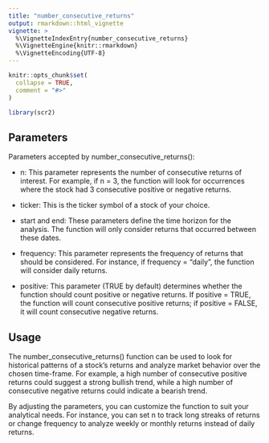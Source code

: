 ```yaml
---
title: "number_consecutive_returns"
output: rmarkdown::html_vignette
vignette: >
  %\VignetteIndexEntry{number_consecutive_returns}
  %\VignetteEngine{knitr::rmarkdown}
  %\VignetteEncoding{UTF-8}
---
```


```r
knitr::opts_chunk$set(
  collapse = TRUE,
  comment = "#>"
)
```

```r
library(scr2)
```


## Parameters

Parameters accepted by number_consecutive_returns():

- n: This parameter represents the number of consecutive returns of interest. For example, if n = 3, the function will look for occurrences where the stock had 3 consecutive positive or negative returns.

- ticker: This is the ticker symbol of a stock of your choice.

- start and end: These parameters define the time horizon for the analysis. The function will only consider returns that occurred between these dates.

- frequency: This parameter represents the frequency of returns that should be considered. For instance, if frequency = "daily", the function will consider daily returns.

- positive: This parameter (TRUE by default) determines whether the function should count positive or negative returns. If positive = TRUE, the function will count consecutive positive returns; if positive = FALSE, it will count consecutive negative returns.

## Usage

The number_consecutive_returns() function can be used to look for historical patterns of a stock's returns and analyze market behavior over the chosen time-frame. For example, a high number of consecutive positive returns could suggest a strong bullish trend, while a high number of consecutive negative returns could indicate a bearish trend.

By adjusting the parameters, you can customize the function to suit your analytical needs. For instance, you can set n to track long streaks of returns or change frequency to analyze weekly or monthly returns instead of daily returns.
